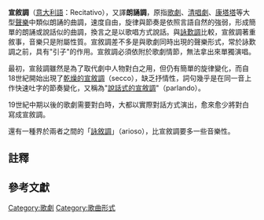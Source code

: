 {{Unreferenced |time=2008-02-29T02:41:21+00:00}}
'''宣敘調'''（[[意大利語|意大利語]]：Recitativo{{NoteTag|出自「朗誦」的意大利語動詞}}），又譯'''朗誦調'''，原指[[歌劇|歌劇]]、[[神劇|清唱劇]]、[[康塔塔|康塔塔]]等大型[[聲樂|聲樂]]中類似朗誦的曲調，速度自由，旋律與節奏是依照言語自然的強弱，形成簡單的朗誦或說話似的曲調，換言之是以歌唱方式說話。與[[詠歎調|詠歎調]]比較，宣敘調著重敘事，音樂只是附屬性質。宣敘調差不多是與歌劇同時出現的聲樂形式，常於詠歎調之前，具有"引子"的作用。宣敘調必須依附於歌劇情節，無法拿出來單獨演唱。

最初，宣敍調雖然是為了取代劇中人物對白之用，但仍有簡單的旋律變化，而自18世紀開始出現了[[乾燥的宣敘調|乾燥的宣敘調]]（secco），缺乏抒情性，詞句幾乎是在同一音上作快速吐字的節奏變化，又稱為"[[說話式的宣敘調|說話式的宣敘調]]"（parlando）。

19世紀中期以後的歌劇需要對白時，大都以實際對話方式演出，愈來愈少將對白寫成宣敘調。

還有一種界於兩者之間的「[[詠敘調|詠敘調]]」（arioso），比宣敘調要多一些音樂性。

==註釋==
{{NoteFoot}}

==參考文獻==
{{reflist}}

{{Authority control}}
{{music-stub}}
[[Category:歌劇|Category:歌劇]]
[[Category:歌曲形式|Category:歌曲形式]]